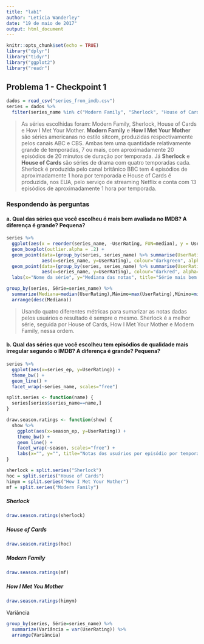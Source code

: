 ```yaml
---
title: "lab1"
author: "Leticia Wanderley"
date: "19 de maio de 2017"
output: html_document
---
```


```r
knitr::opts_chunk$set(echo = TRUE)
library("dplyr")
library("tidyr")
library("ggplot2")
library("readr")
```

## Problema 1 - Checkpoint 1

```r
dados = read_csv("series_from_imdb.csv")
series = dados %>% 
  filter(series_name %in% c("Modern Family", "Sherlock", "House of Cards", "How I Met Your Mother"))
```
> As séries escolhidas foram: Modern Family, Sherlock, House of Cards e How I Met Your Mother.
__Modern Family__ e __How I Met Your Mother__ são séries americanas no estilo sitcom, produzidas respectivamente pelos canais ABC e CBS. Ambas tem uma quantidade relativamente grande de temporadas, 7 ou mais, com aproximadamente 20 episódios de 20 minutos de duração por temporada. 
Já __Sherlock__ e __House of Cards__ são séries de drama com quatro temporadas cada. Sherlock é produzida pelo canal britânico BBC tem 4 episódios de aproximadamente 1 hora por temporada e House of Cards é produzida, nos EUA, pelo serviço de streaming Netflix e conta com 13 episódios de aproximadamente 1 hora por temporada. 

### Respondendo às perguntas

#### a. Qual das séries que você escolheu é mais bem avaliada no IMDB? A diferença é grande? Pequena?

```r
series %>% 
  ggplot(aes(x = reorder(series_name, -UserRating, FUN=median), y = UserRating)) + theme_bw() +
  geom_boxplot(outlier.alpha = .2) +
  geom_point(data=(group_by(series, series_name) %>% summarise(UserRating=max(UserRating))), 
             aes(x=series_name, y=UserRating), colour="darkgreen", alpha=.8) +
  geom_point(data=(group_by(series, series_name) %>% summarise(UserRating=min(UserRating))), 
             aes(x=series_name, y=UserRating), colour="darkred", alpha=.8) +
  labs(x="Nome da série", y="Mediana das notas", title="Série mais bem avaliada")
```
```r
group_by(series, Série=series_name) %>% 
  summarize(Mediana=median(UserRating),Máximo=max(UserRating),Mínimo=min(UserRating),Média=mean(UserRating)) %>%
  arrange(desc(Mediana))
```

> Usando quatro diferentes métricas para sumarizar as notas dadas pelos usuários o resultado é sempre o mesmo. Sherlock é a melhor série, seguida por House of Cards, How I Met Your Mother e Modern Family, nessa ordem.

#### b. Qual das séries que você escolheu tem episódios de qualidade mais irregular segundo o IMDB? A diferença é grande? Pequena?

```r
series %>%
  ggplot(aes(x=series_ep, y=UserRating)) + 
  theme_bw() +
  geom_line() +
  facet_wrap(~series_name, scales="free")
```

``` r
split.series <- function(name) {
  series[series$series_name==name,]
} 

draw.season.ratings <- function(show) {
  show %>%
    ggplot(aes(x=season_ep, y=UserRating)) + 
    theme_bw() +
    geom_line() +
    facet_wrap(~season, scales="free") +
    labs(x="", y="", title="Notas dos usuários por episódio por temporada")
}

sherlock = split.series("Sherlock")
hoc = split.series("House of Cards")
himym = split.series("How I Met Your Mother")
mf = split.series("Modern Family")
```
##### Sherlock

```r
draw.season.ratings(sherlock)
```

##### House of Cards

```r
draw.season.ratings(hoc)
```

##### Modern Family

```r
draw.season.ratings(mf)
```

##### How I Met You Mother

```r
draw.season.ratings(himym)
```

Variância

```r
group_by(series, Série=series_name) %>% 
  summarize(Variância = var(UserRating)) %>%
  arrange(Variância)
```